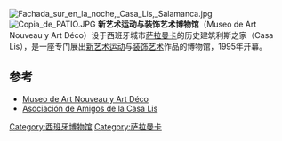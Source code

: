 {{coord|40|57|34.74|N|5|40|0.62|W|type:landmark_region:ES|display=title}}
[[File:Fachada_sur_en_la_noche,_Casa_Lis,_Salamanca.jpg|thumb]]
[[File:Copia_de_PATIO.JPG|thumb]]
'''新艺术运动与装饰艺术博物馆'''（Museo de Art Nouveau y Art Déco）设于西班牙城市[[萨拉曼卡|萨拉曼卡]]的历史建筑利斯之家（Casa Lis），是一座专门展出[[新艺术运动|新艺术运动]]与[[装饰艺术|装饰艺术]]作品的博物馆，1995年开幕。

== 参考 ==
* [http://www.museocasalis.org Museo de Art Nouveau y Art Déco] {{Wayback|url=http://www.museocasalis.org/ |date=20120326001759 }}
* [http://www.amigoscasalis.org Asociación de Amigos de la Casa Lis] {{Wayback|url=http://www.amigoscasalis.org/ |date=20160305201520 }}

[[Category:西班牙博物馆|Category:西班牙博物馆]]
[[Category:萨拉曼卡|Category:萨拉曼卡]]
